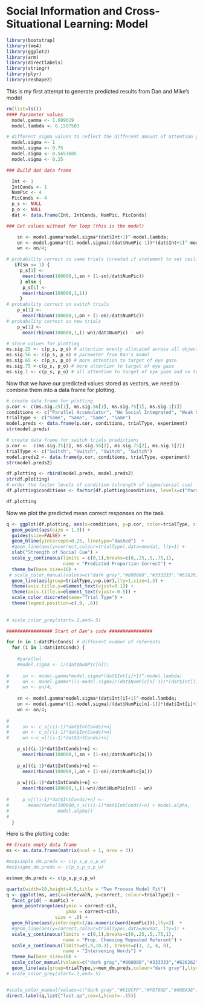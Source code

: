 Social Information and Cross-Situational Learning: Model
========================================================

```r
library(bootstrap)
library(lme4)
library(ggplot2)
library(arm)
library(directlabels)
library(stringr)
library(plyr)
library(reshape2)
```

This is my first attempt to generate predicted results from Dan and Mike's model

```r
rm(list=ls())
#### Parameter values
  model.gamma <- 1.609619
  model.lambda <- 0.1597503

# different sigma values to reflect the different amount of attention given to initial guess 
  model.sigma <- 1
  model.sigma <- 0.75
  model.sigma <- 0.5653685
  model.sigma <- 0.25

### Build dat data frame

  Int <- 1
  IntConds <- 1
  NumPic <- 4
  PicConds <- 4
  p_s <- NULL
  p_o <- NULL
  dat <- data.frame(Int, IntConds, NumPic, PicConds)

### Get values without for loop (this is the model)

    sn <- model.gamma*model.sigma*(dat$Int+1)^-model.lambda;
    on <- model.gamma*((1-model.sigma)/(dat$NumPic-1))*(dat$Int+1)^-model.lambda;
    wn <- on/4;

# probability correct on same trials (created if statement to set ceiling value for p_0 at 1)
   if(sn <= 1) {
     p_s[1] <- 
      mean(rbinom(100000,1,sn + (1-sn)/dat$NumPic))
     } else {
      p_s[1] <- 
      mean(rbinom(100000,1,1))
     }
# probability correct on switch trials     
    p_o[1] <- 
      mean(rbinom(100000,1,on + (1-on)/dat$NumPic))
# probability correct on new trials    
    p_w[1] <- 
      mean(rbinom(100000,1,(1-wn)/dat$NumPic) - wn)

# store values for plotting
ms.sig.25 <- c(p_s, p_o) # attention evenly allocated across all objects
ms.sig.56 <- c(p_s, p_o) # parameter from Dan's model
ms.sig.65 <- c(p_s, p_o) # more attention to target of eye gaze
ms.sig.75 <-c(p_s, p_o) # more attention to target of eye gaze
ms.sig.1 <- c(p_s, p_o) # all attention to target of eye gaze and no tracking of other objects
```

Now that we have our predicted values stored as vectors, we need to combine them into a data frame for plotting.

```r
# create data frame for plotting 
p.cor <- c(ms.sig.25[1], ms.sig.56[1], ms.sig.75[1], ms.sig.1[1])
conditions <- c("Parallel Accumulator", "No Social Integrated", "Weak Social Integrated", "Strong Social Integrated")
trialType <- c("Same", "Same", "Same", "Same")
model.preds <- data.frame(p.cor, conditions, trialType, experiment)
str(model.preds)

# create data frame for switch trials predictions
p.cor <-  c(ms.sig.25[2], ms.sig.56[2], ms.sig.75[2], ms.sig.1[2])
trialType <- c("Switch", "Switch", "Switch", "Switch")
model.preds2 <- data.frame(p.cor, conditions, trialType, experiment)
str(model.preds2)

df.plotting <- rbind(model.preds, model.preds2)
str(df.plotting)
# order the factor levels of condition (strength of sigma/social cue)
df.plotting$conditions <- factor(df.plotting$conditions, levels=c("Parallel Accumulator", "No Social Integrated", "Weak Social Integrated", "Strong Social Integrated"), ordered=T)

df.plotting
```

Now we plot the predicted mean correct responses on the task.

```r

q <- ggplot(df.plotting, aes(x=conditions, y=p.cor, color=trialType, size=1.5)) +
  geom_point(aes(size = 1.3)) +
  guides(size=FALSE) +
  geom_hline(yintercept=0.25, linetype="dashed")  +
  #geom_line(aes(y=correct,colour=trialType),data=newdat, lty=1) +
  xlab("Strength of Social Cue") +
  scale_y_continuous(limits = c(0,1),breaks=c(0,.25,.5,.75,1),
                     name = "Predicted Proportion Correct") +
  theme_bw(base_size=16) + 
 # scale_color_manual(values=c("dark gray","#808080","#333333","#626262" )) +
  geom_line(aes(group=trialType,y=p.cor),lty=1,size=1.3) +
  theme(axis.title.y=element_text(vjust=0.1)) +
  theme(axis.title.x=element_text(vjust=-0.5)) +
  scale_color_discrete(name="Trial Type") +
  theme(legend.position=c(.9, .6))
             
             
# scale_color_grey(start=.2,end=.5)

```


```r
################# Start of Dan's code ################

for (n in 1:dat$PicConds) # different number of referents 
  for (i in 1:dat$IntConds) {
    
    #parallel
    #model.sigma <- 1/(dat$NumPic[n]);
    
#     sn <- model.gamma*model.sigma*(dat$Int[i]+1)^-model.lambda;
#     on <- model.gamma*((1-model.sigma)/(dat$NumPic[n]-1))*(dat$Int[i]+1)^-model.lambda;
#     wn <- on/4;
    
    sn <- model.gamma*model.sigma*(dat$Int[i]+1)^-model.lambda;
    on <- model.gamma*((1-model.sigma)/(dat$NumPic[n]-1))*(dat$Int[i]+1)^-model.lambda;
    wn <- on/4;
    
#     
#     sn <- c_s[((i-1)*dat$IntConds)+n]
#     on <- c_o[((i-1)*dat$IntConds)+n]
#     wn <-c_w[((i-1)*dat$IntConds)+n]     

    p_s[((i-1)*dat$IntConds)+n] <- 
      mean(rbinom(100000,1,sn + (1-sn)/dat$NumPic[n]))
    
    p_o[((i-1)*dat$IntConds)+n] <- 
      mean(rbinom(100000,1,on + (1-on)/dat$NumPic[n]))
    
    p_w[((i-1)*dat$IntConds)+n] <- 
      mean(rbinom(100000,1,(1-wn)/dat$NumPic[n]) - wn)
    
#     p_s[((i-1)*dat$IntConds)+n] <- 
#       mean(rbeta(100000,c_s[((i-1)*dat$IntConds)+n] + model.alpha,
#                  model.alpha))
#     
  } 

```

Here is the plotting code:

```r
## Create empty data frame
ms <- as.data.frame(matrix(ncol = 1, nrow = 3))

#ms$simple_dm.preds <- c(p_s,p_o,p_w)
#ms$sigma_dm.preds <- c(p_s,p_o,p_w)

ms$mem_dm.preds <- c(p_s,p_o,p_w)

quartz(width=10,height=4.5,title = "Two Process Model Fit")
q <- ggplot(ms, aes(x=intervalN, y=correct, colour=trialType)) +
  facet_grid( ~ numPic) +
  geom_pointrange(aes(ymin = correct-cih,
                      ymax = correct+cih),
                  size = .8) +
  geom_hline(aes(yintercept=1/as.numeric(word(numPic))),lty=2)  +
  #geom_line(aes(y=correct,colour=trialType),data=newdat, lty=1) +
  scale_y_continuous(limits = c(0,1),breaks=c(0,.25,.5,.75,1),
                     name = "Prop. Choosing Repeated Referent") +
  scale_x_continuous(limits=c(.9,10.3), breaks=c(1, 2, 4, 8),
                     name = "Intervening Words") + 
  theme_bw(base_size=18) + 
  scale_color_manual(values=c("dark gray","#808080","#333333","#626262" )) +
  geom_line(aes(group=trialType,y=mem_dm.preds,colour="dark gray"),lty=1,size=1.5) 
# scale_color_grey(start=.2,end=.5)


#scale_color_manual(values=c("dark gray","#619CFF","#F8766D","#00BA38")) +
direct.label(q,list("last.qp",cex=1,hjust=-.15))


```

